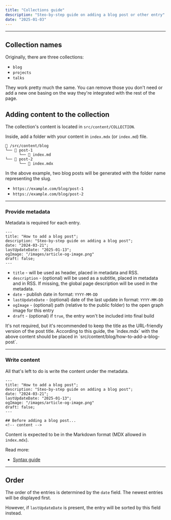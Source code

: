```yaml
---
title: "Collections guide"
description: "Steo-by-step guide on adding a blog post or other entry"
date: "2025-01-03"
---
```



---

## Collection names

Originally, there are three collections: 

- `blog`
- `projects`
- `talks`

They work pretty much the same. You can remove those you don't need or add a new one basing on the way they're integrated with the rest of the page.

## Adding content to the collection

The collection's content is located in `src/content/COLLECTION`.

Inside, add a folder with your content in `index.mdx` (or `index.md`) file.

```
📁 /src/content/blog
└── 📁 post-1
      └── 📄 index.md
└── 📁 post-2
      └── 📄 index.mdx
```

In the above example, two blog posts will be generated with the folder name representing the slug.

- `https://example.com/blog/post-1`
- `https://example.com/blog/post-2`

---

### Provide metadata

Metadata is required for each entry.

```astro
---
title: "How to add a blog post";
description: "Steo-by-step guide on adding a blog post";
date: "2024-03-21";
lastUpdateDate: "2025-01-13";
ogImage: "/images/article-og-image.png"
draft: false;
---
```

- `title` - will be used as header, placed in metadata and RSS.
- `description` - (optional) will be used as a subtitle, placed in metadata and in RSS. If missing, the global page description will be used in the metadata.
- `date` - publish date in format: `YYYY-MM-DD`
- `lastUpdateDate` - (optional) date of the last update in format: `YYYY-MM-DD`
- `ogImage` - (optional) path (relative to the public folder) to the open graph image for this entry 
- `draft` - (optional) if `true`, the entry won't be included into final build


<Callout type="info">
It's not required, but it's recommended to keep the title as the URL-friendly version of the post title. According to this guide, the `index.mdx` with the above content should be placed in `src/content/blog/how-to-add-a-blog-post`.
</Callout>

---

### Write content

All that's left to do is write the content under the metadata.

```astro
---
title: "How to add a blog post";
description: "Steo-by-step guide on adding a blog post";
date: "2024-03-21";
lastUpdateDate: "2025-01-13";
ogImage: "/images/article-og-image.png"
draft: false;
---

## Before adding a blog post...
<!-- content -->
```

Content is expected to be in the Markdown format (MDX allowed in `index.mdx`).

Read more:

- [Syntax guide](../markdown-syntax-guide)

---

## Order

The order of the entries is determined by the `date` field. The newest entries will be displayed first.

However, if `lastUpdateDate` is present, the entry will be sorted by this field instead.